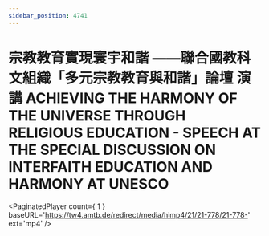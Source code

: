 ```yaml
---
sidebar_position: 4741
---
```



# 宗教教育實現寰宇和諧 ——聯合國教科文組織「多元宗教教育與和諧」論壇 演講 ACHIEVING THE HARMONY OF THE UNIVERSE THROUGH RELIGIOUS EDUCATION - SPEECH AT THE SPECIAL DISCUSSION ON INTERFAITH EDUCATION AND HARMONY AT UNESCO

<PaginatedPlayer count={ 1 } baseURL='https://tw4.amtb.de/redirect/media/himp4/21/21-778/21-778-' ext='mp4' />